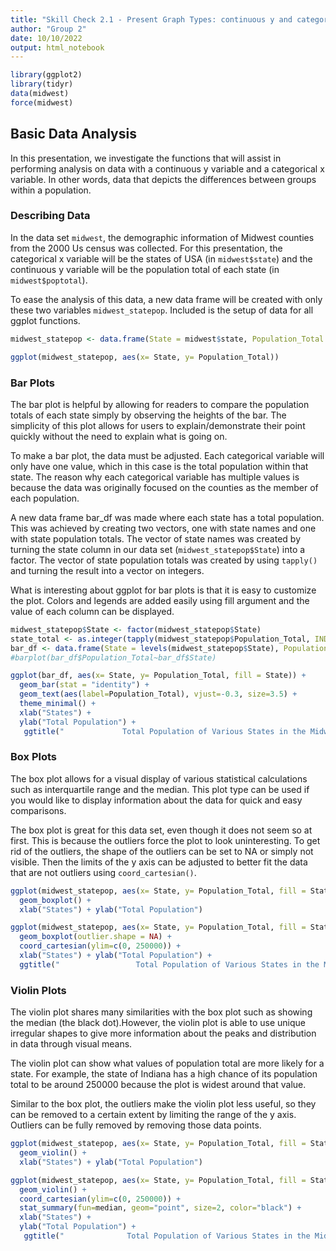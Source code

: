 ```yaml
---
title: "Skill Check 2.1 - Present Graph Types: continuous y and categorical x data"
author: "Group 2"
date: 10/10/2022
output: html_notebook
---
```


```r
library(ggplot2)
library(tidyr)
data(midwest)
force(midwest)

```

## Basic Data Analysis

In this presentation, we investigate the functions that will assist in performing analysis on data with a continuous y variable and a categorical x variable. In other words, data that depicts the differences between groups within a population.

### Describing Data

  In the data set `midwest`, the demographic information of Midwest counties from the 2000 Us census was collected. For this presentation, the categorical x variable will be the states of USA (in `midwest$state`) and the continuous y variable will be the population total of each state (in `midwest$poptotal`).

  To ease the analysis of this data, a new data frame will be created with only these two variables `midwest_statepop`. Included is the setup of data for all ggplot functions.

```r
midwest_statepop <- data.frame(State = midwest$state, Population_Total = midwest$poptotal)

ggplot(midwest_statepop, aes(x= State, y= Population_Total))

```

### Bar Plots

  The bar plot is helpful by allowing for readers to compare the population totals of each state simply by observing the heights of the bar. The simplicity of this plot allows for users to explain/demonstrate their point quickly without the need to explain what is going on.

  To make a bar plot, the data must be adjusted. Each categorical variable will only have one value, which in this case is the total population within that state. The reason why each categorical variable has multiple values is because the data was originally focused on the counties as the member of each population.

  A new data frame bar_df was made where each state has a total population. This was achieved by creating two vectors, one with state names and one with state population totals. The vector of state names was created by turning the state column in our data set (`midwest_statepop$State`) into a factor. The vector of state population totals was created by using `tapply()` and turning the result into a vector on integers.

  What is interesting about ggplot for bar plots is that it is easy to customize the plot. Colors and legends are added easily using fill argument and the value of each column can be displayed.

```r
midwest_statepop$State <- factor(midwest_statepop$State)
state_total <- as.integer(tapply(midwest_statepop$Population_Total, INDEX = midwest_statepop$State, FUN = sum))
bar_df <- data.frame(State = levels(midwest_statepop$State), Population_Total = state_total)
#barplot(bar_df$Population_Total~bar_df$State)

ggplot(bar_df, aes(x= State, y= Population_Total, fill = State)) +
  geom_bar(stat = "identity") +
  geom_text(aes(label=Population_Total), vjust=-0.3, size=3.5) +
  theme_minimal() + 
  xlab("States") + 
  ylab("Total Population") +
   ggtitle("             Total Population of Various States in the Midwest")
```

### Box Plots

  The box plot allows for a visual display of various statistical calculations such as interquartile range and the median. This plot type can be used if you would like to display information about the data for quick and easy comparisons. 

  The box plot is great for this data set, even though it does not seem so at first. This is because the outliers force the plot to look uninteresting. To get rid of the outliers, the shape of the outliers can be set to NA or simply not visible. Then the limits of the y axis can be adjusted to better fit the data that are not outliers using `coord_cartesian()`.

```r
ggplot(midwest_statepop, aes(x= State, y= Population_Total, fill = State)) +
  geom_boxplot() + 
  xlab("States") + ylab("Total Population")

ggplot(midwest_statepop, aes(x= State, y= Population_Total, fill = State)) +
  geom_boxplot(outlier.shape = NA) + 
  coord_cartesian(ylim=c(0, 250000)) + 
  xlab("States") + ylab("Total Population") +
  ggtitle("                 Total Population of Various States in the Midwest")
```

### Violin Plots

  The violin plot shares many similarities with the box plot such as showing the median (the black dot).However, the violin plot is able to use unique irregular shapes to give more information about the peaks and distribution in data through visual means.

  The violin plot can show what values of population total are more likely for a state. For example, the state of Indiana has a high chance of its population total to be around 250000 because the plot is widest around that value.

  Similar to the box plot, the outliers make the violin plot less useful, so they can be removed to a certain extent by limiting the range of the y axis. Outliers can be fully removed by removing those data points.

```r
ggplot(midwest_statepop, aes(x= State, y= Population_Total, fill = State)) +
  geom_violin() + 
  xlab("States") + ylab("Total Population")

ggplot(midwest_statepop, aes(x= State, y= Population_Total, fill = State)) + 
  geom_violin() + 
  coord_cartesian(ylim=c(0, 250000)) + 
  stat_summary(fun=median, geom="point", size=2, color="black") + 
  xlab("States") + 
  ylab("Total Population") +
   ggtitle("              Total Population of Various States in the Midwest")
```
